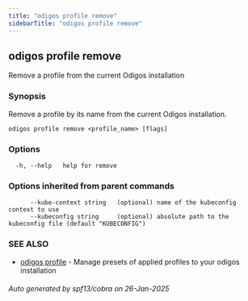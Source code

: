 ```yaml
---
title: "odigos profile remove"
sidebarTitle: "odigos profile remove"
---
```

## odigos profile remove

Remove a profile from the current Odigos installation

### Synopsis

Remove a profile by its name from the current Odigos installation.

```
odigos profile remove <profile_name> [flags]
```

### Options

```
  -h, --help   help for remove
```

### Options inherited from parent commands

```
      --kube-context string   (optional) name of the kubeconfig context to use
      --kubeconfig string     (optional) absolute path to the kubeconfig file (default "KUBECONFIG")
```

### SEE ALSO

* [odigos profile](/cli/odigos_profile)	 - Manage presets of applied profiles to your odigos installation

###### Auto generated by spf13/cobra on 26-Jan-2025
